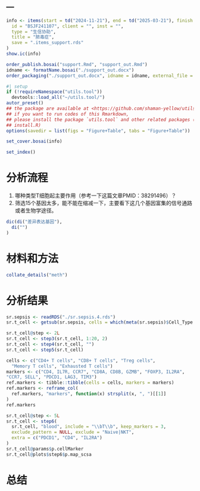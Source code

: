 ---
---

```r
info <- items(start = td("2024-11-21"), end = td("2025-03-21"), finish = td(NA),
  id = "BSJF241107", client = "", inst = "",
  type = "生信协助",
  title = "脓毒症",
  save = ".items_support.rds"
)
show.ic(info)

order_publish.bosai("support.Rmd", "support_out.Rmd")
idname <- formatName.bosai("./support_out.docx")
order_packaging("./support_out.docx", idname = idname, external_file = NULL)
```

```r
#| setup
if (!requireNamespace("utils.tool"))
  devtools::load_all("~/utils.tool/")
autor_preset()
## the package are available at <https://github.com/shaman-yellow/utils.tool>
## if you want to run codes of this Rmarkdown,
## please install the package `utils.tool` and other related packages (run
## install.R)
options(savedir = list(figs = "Figure+Table", tabs = "Figure+Table"))
```

```r
set_cover.bosai(info)
```

```r
set_index()
```

# 分析流程 {#abstract}

1. 哪种类型T细胞起主要作用（参考一下这篇文章PMID：38291496）？
2. 筛选15个基因太多，能不能在缩减一下，主要看下这几个基因富集的信号通路或者生物学途径。

```r
dic(di("差异表达基因"),
  di("")
)

```

# 材料和方法 {#introduction}

```r
collate_details("meth")
```

# 分析结果 {#workflow}

```r
sr.sepsis <- readRDS("./sr.sepsis.4.rds")
sr.t_cell <- getsub(sr.sepsis, cells = which(meta(sr.sepsis)$Cell_Type == "T"))

sr.t_cell@step <- 2L
sr.t_cell <- step3(sr.t_cell, 1:20, 2)
sr.t_cell <- step4(sr.t_cell, "")
sr.t_cell <- step5(sr.t_cell)

cells <- c("CD4+ T cells", "CD8+ T cells", "Treg cells",
  "Memory T cells", "Exhausted T cells")
markers <- c("CD4, IL7R, CCR7", "CD8A, CD8B, GZMB", "FOXP3, IL2RA",
"CCR7, SELL", "PDCD1, LAG3, TIM3")
ref.markers <- tibble::tibble(cells = cells, markers = markers)
ref.markers <- reframe_col(
  ref.markers, "markers", function(x) strsplit(x, ", ")[[1]]
)
ref.markers

sr.t_cell@step <- 5L
sr.t_cell <- step6(
  sr.t_cell, "blood", include = "\\bT\\b", keep_markers = 3,
  exclude_pattern = NULL, exclude = "Naive|NKT",
  extra = c("PDCD1", "CD4", "IL2RA")
)
sr.t_cell@params$p.cellMarker
sr.t_cell@plots$step6$p.map_scsa

```

# 总结 {#conclusion}

